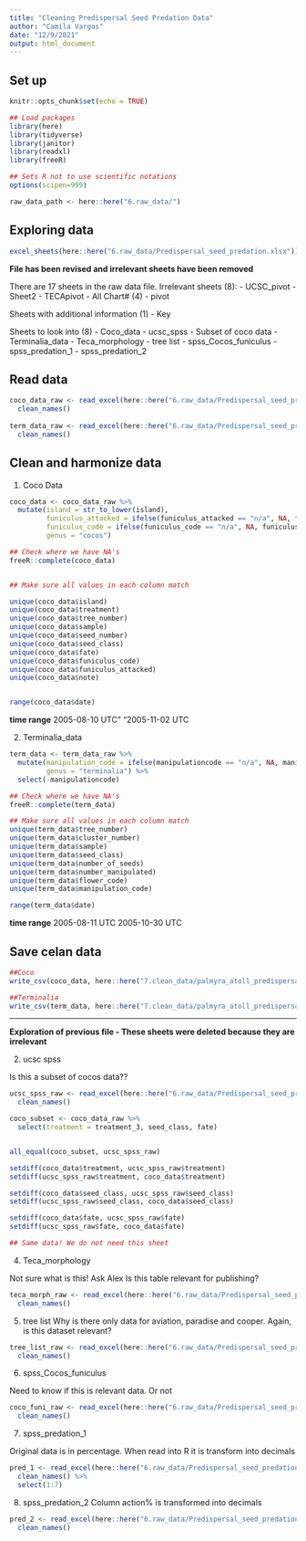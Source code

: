 ```yaml
---
title: "Cleaning Predispersal Seed Predation Data"
author: "Camila Vargas"
date: "12/9/2021"
output: html_document
---
```


## Set up

```r
knitr::opts_chunk$set(echo = TRUE)

## Load packages
library(here)
library(tidyverse)
library(janitor)
library(readxl)
library(freeR)

## Sets R not to use scientific notations
options(scipen=999) 

raw_data_path <- here::here("6.raw_data/")
```


## Exploring data
```r

excel_sheets(here::here("6.raw_data/Predispersal_seed_predation.xlsx"))

```

**File has been revised and irrelevant sheets have been removed**

There are 17 sheets in the raw data file. 
Irrelevant sheets (8):
- UCSC_pivot
- Sheet2
- TECApivot
- All Chart# (4)
- pivot

Sheets with additional information (1)
- Key

Sheets to look into (8)
- Coco_data
- ucsc_spss - Subset of coco data
- Terminalia_data
- Teca_morphology
- tree list
- spss_Cocos_funiculus
- spss_predation_1
- spss_predation_2

## Read data

```r
coco_data_raw <- read_excel(here::here("6.raw_data/Predispersal_seed_predation.xlsx"), sheet = "Cocos_data") %>% 
  clean_names()
  
term_data_raw <- read_excel(here::here("6.raw_data/Predispersal_seed_predation.xlsx"), sheet = "Terminalia_data") %>% 
  clean_names()

```


## Clean and harmonize data

1. Coco Data
```r

coco_data <- coco_data_raw %>% 
  mutate(island = str_to_lower(island),
         funiculus_attacked = ifelse(funiculus_attacked == "n/a", NA, funiculus_attacked),
         funiculus_code = ifelse(funiculus_code == "n/a", NA, funiculus_code),
         genus = "cocos")

## Check where we have NA's
freeR::complete(coco_data)


## Make sure all values in each column match

unique(coco_data$island)
unique(coco_data$treatment)
unique(coco_data$tree_number)
unique(coco_data$sample)
unique(coco_data$seed_number)
unique(coco_data$seed_class)
unique(coco_data$fate)
unique(coco_data$funiculus_code)
unique(coco_data$funiculus_attacked)
unique(coco_data$note)


range(coco_data$date)
```

**time range** 2005-08-10 UTC" "2005-11-02 UTC



2. Terminalia_data
```r


term_data <- term_data_raw %>% 
  mutate(manipulation_code = ifelse(manipulationcode == "n/a", NA, manipulationcode),
         genus = "terminalia") %>% 
  select(-manipulationcode)

## Check where we have NA's
freeR::complete(term_data)

## Make sure all values in each column match
unique(term_data$tree_number)
unique(term_data$cluster_number)
unique(term_data$sample)
unique(term_data$seed_class)
unique(term_data$number_of_seeds)
unique(term_data$number_manipulated)
unique(term_data$flower_code)
unique(term_data$manipulation_code)

range(term_data$date)
```

**time range** 2005-08-11 UTC 2005-10-30 UTC


## Save celan data
```r

##Coco
write_csv(coco_data, here::here("7.clean_data/palmyra_atoll_predispersal_seed_pred_cocos_2005.csv"))

##Terminalia
write_csv(term_data, here::here("7.clean_data/palmyra_atoll_predispersal_seed_pred_terminalia_2005.csv"))

```



----------------------------------------------------------------------------

**Exploration of previous file - These sheets were deleted because they are irrelevant**

2. ucsc spss

Is this a subset of cocos data??
```r

ucsc_spss_raw <- read_excel(here::here("6.raw_data/Predispersal_seed_predation.xls"), sheet = "ucsc spss") %>% 
  clean_names()

coco_subset <- coco_data_raw %>% 
  select(treatment = treatment_3, seed_class, fate)


all_equal(coco_subset, ucsc_spss_raw)

setdiff(coco_data$treatment, ucsc_spss_raw$treatment)
setdiff(ucsc_spss_raw$treatment, coco_data$treatment)

setdiff(coco_data$seed_class, ucsc_spss_raw$seed_class)
setdiff(ucsc_spss_raw$seed_class, coco_data$seed_class)

setdiff(coco_data$fate, ucsc_spss_raw$fate)
setdiff(ucsc_spss_raw$fate, coco_data$fate)

## Same data! We do not need this sheet
```



4. Teca_morphology

Not sure what is this! Ask Alex
Is this table relevant for publishing?

```r
teca_morph_raw <- read_excel(here::here("6.raw_data/Predispersal_seed_predation.xls"), sheet = "Teca_morphology") %>% 
  clean_names()
```


5. tree list
Why is there only data for aviation, paradise and cooper.
Again, is this dataset relevant?
```r

tree_list_raw <- read_excel(here::here("6.raw_data/Predispersal_seed_predation.xls"), sheet = "tree list") %>% 
  clean_names()

```

6. spss_Cocos_funiculus

Need to know if this is relevant data. Or not

```r

coco_funi_raw <- read_excel(here::here("6.raw_data/Predispersal_seed_predation.xls"), sheet = "spss_Cocos_funiculus") %>% 
  clean_names()

```


7. spss_predation_1

Original data is in percentage. When read into R it is transform into decimals
```r
pred_1 <- read_excel(here::here("6.raw_data/Predispersal_seed_predation.xls"), sheet = "spss_predation_1") %>% 
  clean_names() %>% 
  select(1:7)
```

8. spss_predation_2
Column action% is transformed into decimals

```r
pred_2 <- read_excel(here::here("6.raw_data/Predispersal_seed_predation.xls"), sheet = "spss_predation_2") %>% 
  clean_names()
```



